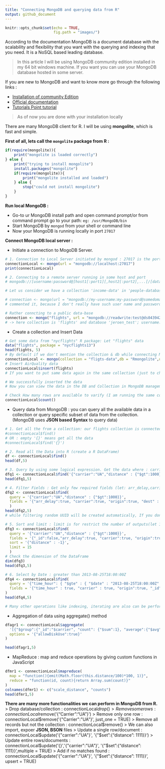 ```yaml
---
title: "Connecting MongoDB and querying data from R"
output: github_document
---
```


```r
knitr::opts_chunk$set(echo = TRUE,
                      fig.path = "images/")
```

According to the documentation MongoDB is a document database with the scalability and flexibility that you want with the querying and indexing that you need. It is a NoSQL based leading database.  

> In this article I will be using MongoDB community edition installed in my 64 bit windows machine. If you want you can use your MongoDB database hosted in some server.   

If you are new to MongoDB and want to know more go through the following links :

* [Installation of community Edition](https://docs.mongodb.com/manual/installation/)
* [Official documentation](https://docs.mongodb.com/manual/)
* [Tutorials Point tutorial](https://www.tutorialspoint.com/mongodb/index.htm)  

> As of now you are done with your installation locally

There are many MongoDB client for R. I will be using **mongolite**, which is fast and simple.

**First of all, lets call the `mongolite` package from R :**
```r
if(require(mongolite)){
    print("mongolite is loaded correctly")
} else {
    print("trying to install mongolite")
    install.packages("mongolite")
    if(require(mongolite)){
        print("mongolite installed and loaded")
    } else {
        stop("could not install mongolite")
    }
}
```

**Run local MongoDB :**

* Go-to ur MongoDB install path and open command prompt/or from command prompt go to your path: `eg: /usr/MongoDB/bin`
* Start MongoDB by `mongod` from your shell or command line
* Now your MongoDB is running locally in port `27017`

**Connect MongoDB local server :**

* Initiate a connection to MogoDB Server.
```r
# 1. Connection to Local Server initiated by mongod : 27017 is the port where mongodb server is running
connectionLocal <- mongo(url = "mongodb://localhost:27017")
print(connectionLocal)
```

```r
# 2. Connecting to a remote server running in some host and port
# mongodb://[username:password@]host1[:port1][,host2[:port2],...[/[database][?options]]

# Let us consider we have a collection 'income-data' in 'people-database' running in a server (192.0.something.something or some-domain)

# connection <- mongo(url = "mongodb://my-username:my-password@somedomain:port")
# commented it, because I don't really have such user name and password

# Rather conncting to a public data-base
connection <- mongo("flights", url = "mongodb://readwrite:test@ds043942.mongolab.com:43942/jeroen_test")
# -> here collection is 'flights' and database 'jeroen_test'; username:readwrite; password:test; host?:ds043942.mongolab.com; port:jeroen_test
```

* Create a collection and Insert Data
```r
# Get some data from "nycflights" R package: Let "flights" data
data("flights", package = "nycflights13")
head(flights, 5)
# By default if we don't mention the collection & db while connecting MongoDB server it is taken as 'test' and 'test' : Lets define that in connectionLocal object 
connectionLocal <- mongo(collection = "fligts-data",db = "Rmongolite",url = "mongodb://localhost:27017")
# Insert AirQuality data
connectionLocal$insert(flights)
# If you want to put same data again in the same collection (just to check): you can just write the above command again

# We successfully inserted the data
# Now you can view the data in the DB and Collection in MongoDB management tolls like 'Robomongo'

# Check How many rows are available to varify (I am running the same code again and again; so the count may be original(ie.336776)*somenumber(1 or 2 or more))
connectionLocal$count()
```
* Query data from MongoDB : you can query all the available data in a collection or query specific subset of data from the collection. (MongoDB uses **JSON based Syntax** to query data)
  
```r
# 1. Get all the from a collection: our flights collection is connected by ConnectionLocal object
#connectionLocal$find()
# OR : empty '{}' means get all the data
#connectionLocal$find('{}')

# 2. Read all the Data into R (create a R DataFrame)
df <- connectionLocal$find()
head(df,5)

# 3. Query by using some logical expression. Get the data where : carrier=="UA" and distnace>1000
dfq1 <- connectionLocal$find('{"carrier":"UA","distance" : {"$gt":1000}}')
head(dfq1,5)

# 4. Filter Fields : Get only few required fields (let: arr_delay,carrier,origin,dest,distance) combine with the previous query
dfq2 <- connectionLocal$find(
  query = '{"carrier":"UA","distance" : {"$gt":1000}}',
  fields = '{"arr_delay":true, "carrier":true, "origin":true, "dest" : true, "distance":true}'
  )
head(dfq2,5)
# while filtering random UUID will be created automatically, If you don't want it need to explicitly mention -> "_id" : false

# 5. Sort and limit : limit is for restrict the number of outputs(let 10), lets sort in desscending order
dfq3 <- connectionLocal$find(
  query = '{"carrier":"UA","distance" : {"$gt":1000}}',
  fields = '{"_id":false,"arr_delay":true, "carrier":true, "origin":true, "dest" : true, "distance":true}',
  sort = '{"distance" : -1}',
  limit = 15
  )
# Check the dimension of the DataFrame
dim(dfq3)
head(dfq3,5)

# 6. Select by Date : greater than 2013-08-25T18:00:00Z
dfq4 <- connectionLocal$find(
  query = '{"time_hour": { "$gte" : { "$date" : "2013-08-25T18:00:00Z" }}}',
  fields = '{"time_hour" : true, "carrier" : true, "origin":true, "_id": false}'
)
head(dfq4,5)

# Many other operations like indexing, iterating are also can be performed -> explore yourself :)
```

* Aggregation of data using aggregate() method
```r
dfagr1 <- connectionLocal$aggregate(
  '[{"$group":{"_id":"$carrier", "count": {"$sum":1}, "average":{"$avg":"$distance"}}}]',
  options = '{"allowDiskUse":true}'
)

head(dfagr1,5)
```

* MapReduce : map and reduce operations by giving custom functions in JavaScript
```r
dfmr1 <- connectionLocal$mapreduce(
  map = "function(){emit(Math.floor(this.distance/100)*100, 1)}", 
  reduce = "function(id, count){return Array.sum(count)}"
)
colnames(dfmr1) <- c("scale_distance", "counts")
head(dfmr1,5)
```

**There are many more functionalities we can perform in MongoDB from R.**
> Drop database/collection : connectionLocal$drop()
> Remove some rows : connectionLocal$remove('{"Carrier":"UA"}')
> Remove only one row : connectionLocal$remove('{"Carrier":"UA"}', just_one = TRUE)
> Remove all records but not the collection : connectionLocal$remove()
> We can also import, expoer **JSON, BSON** files
> Update a single row/document : connectionLocal$update('{"carrier":"UA"}', '{"$set":{"distance": 1111}}')
> Update entire rows/documents : connectionLocal$update('{}','{"carrier":"UA"}', '{"$set":{"distance": 1111}}',multiple = TRUE)
> Add if no matches found : connectionLocal$update('{"carrier":"UA"}', '{"$set":{"distance": 1111}}', upsert = TRUE)
